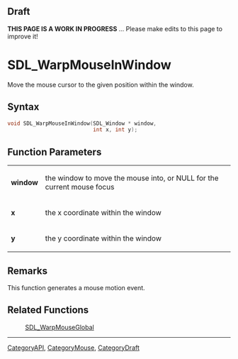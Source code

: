 
== Draft ==


'''THIS PAGE IS A WORK IN PROGRESS''' ... Please make edits to this page to improve it!


= SDL_WarpMouseInWindow =

Move the mouse cursor to the given position within the window.

== Syntax ==

<syntaxhighlight lang='c'>
void SDL_WarpMouseInWindow(SDL_Window * window,
                           int x, int y);
</syntaxhighlight>

== Function Parameters ==

{|
|'''window'''
|the window to move the mouse into, or NULL for the current mouse focus
|-
|'''x'''
|the x coordinate within the window
|-
|'''y'''
|the y coordinate within the window
|}

== Remarks ==

This function generates a mouse motion event.

== Related Functions ==

:[[SDL_WarpMouseGlobal]]

----
[[CategoryAPI]], [[CategoryMouse]], [[CategoryDraft]]


